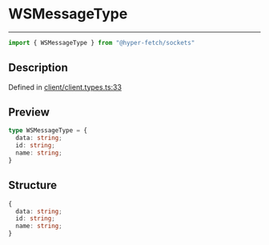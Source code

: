 

# WSMessageType

<div class="api-docs__separator" data-reactroot="">

---

</div><div class="api-docs__import" data-reactroot="">

```ts
import { WSMessageType } from "@hyper-fetch/sockets"
```

</div><div class="api-docs__section">

## Description

</div><div class="api-docs__description"><span class="api-docs__do-not-parse">



</span></div><p class="api-docs__definition">

Defined in [client/client.types.ts:33](https://github.com/BetterTyped/hyper-fetch/blob/993719ed/packages/sockets/src/client/client.types.ts#L33)

</p><div class="api-docs__section">

## Preview

</div><div class="api-docs__preview type">

```ts
type WSMessageType = {
  data: string; 
  id: string; 
  name: string; 
}
```

</div><div class="api-docs__section">

## Structure

</div><div class="api-docs__returns">

```ts
{
  data: string;
  id: string;
  name: string;
}
```

</div>